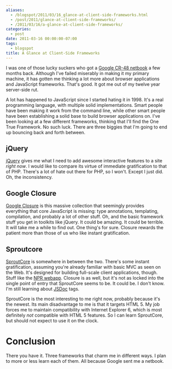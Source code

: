 ```yaml
---
aliases:
  - /blogspot/2011/03/16_glance-at-client-side-frameworks.html
  - /post/2011/glance-at-client-side-frameworks/
  - /2011/03/16/a-glance-at-client-side-frameworks/
categories:
  - post
date: 2011-03-16 00:00:00-07:00
tags:
  - blogspot
title: A Glance at Client-Side Frameworks
---
```


[Google CR-48 netbook]: http://www.google.com/chromeos/pilot-program-cr48.html

I was one of those lucky suckers who got a [Google CR-48 netbook][] a few months back.
Although I've failed miserably in making it my primary machine, it has gotten me thinking a lot more about browser applications and JavaScript frameworks.
That's good.
It got me out of my twelve year server-side rut.

A lot has happened to JavaScript since I started hating it in 1998.
It's a real programming language, with multiple solid implementations.
Smart people have been making it work from the command line, while other smart people have been establishing a solid base to build browser applications on.
I've been looking at a few different frameworks, thinking that I'll find the One True Framework.
No such luck.
There are three biggies that I'm going to end up bouncing back and forth between.

## jQuery

[jQuery]: https://jquery.com

[jQuery][] gives me what I need to add awesome interactive features to a site *right now*.
I would like to compare its virtue of immediate gratification to that of PHP.
There's a lot of hate out there for PHP, so I won't.
Except I just did.
Oh, the inconsistency.

## Google Closure

[Google Closure]: https://code.google.com/closure

[Google Closure][] is this massive collection that seemingly provides everything that core JavaScript is missing:
type annotations, templating, compilation, and probably a lot of other stuff.
Oh, and the basic framework stuff you get in toolkits like jQuery.
It could be amazing.
It could be terrible.
It will take me a while to find out.
One thing's for sure.
Closure rewards the patient more than those of us who like instant gratification.

## Sproutcore

[SproutCore]: https://www.sproutcore.com
[NPR webapp]: https://www.npr.org/webapp
[JSDoc]: http://code.google.com/p/jsdoc-toolkit/

[SproutCore][] is somewhere in between the two.
There's some instant gratification, assuming you're already familiar with basic MVC as seen on the Web.
It's designed for building full-scale client applications, though.
Stuff like the [NPR webapp][].
Closure is as well, but it's not as locked into the single point of entry that SproutCore seems to be.
It could be.
I don't know.
I'm still learning about [JSDoc][] tags.

SproutCore is the most interesting to me right now, probably because it's the newest.
Its main disadvantage to me is that it targets HTML 5.
My job forces me to maintain compatibility with Internet Explorer 6, which is most definitely *not* compatible with HTML 5 features.
So I can learn SproutCore, but should not expect to use it on the clock.

# Conclusion

There you have it.
Three frameworks that charm me in different ways.
I plan to more or less learn each of them.
All because Google sent me a netbook.
